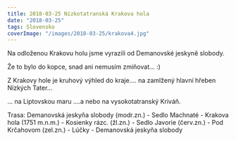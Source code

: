 ```yaml
---
title: 2018-03-25 Nízkotatranská Krakova hola
date: "2018-03-25"
tags: Slovensko
coverImage: "/images/2018-03-25/krakova4.jpg"
---
```


<CustomImage
  src="/images/2018-03-25/krakova1.jpg"
  alt="Nízkotatranská Krakova hola"
  size="horizontalLarge"
/>

Na odloženou Krakovu holu jsme vyrazili od Demanovské jeskyně slobody.

<CustomImage
  src="/images/2018-03-25/krakova2.jpg"
  alt="Nízkotatranská Krakova hola"
  size="horizontalLarge"
/>
<CustomImage
  src="/images/2018-03-25/krakova3.jpg"
  alt="Nízkotatranská Krakova hola"
  size="horizontalLarge"
/>

Že to bylo do kopce, snad ani nemusím zmiňovat... :)

<CustomImage
  src="/images/2018-03-25/krakova4.jpg"
  alt="Nízkotatranská Krakova hola"
  size="horizontalLarge"
/>

Z Krakovy hole je kruhový výhled do kraje.... na zamlžený hlavní hřeben Nízkých Tater...

<CustomImage
  src="/images/2018-03-25/krakova5.jpg"
  alt="Nízkotatranská Krakova hola"
  size="horizontalLarge"
/>

... na Liptovskou maru ....a nebo na vysokotatranský Kriváň.

<CustomImage
  src="/images/2018-03-25/krakova6.jpg"
  alt="Nízkotatranská Krakova hola"
  size="horizontalLarge"
/>

Trasa: Demanovská jeskyňa slobody (modr.zn.) - Sedlo Machnaté - Krakova hola (1751 m.n.m.) - Kosienky rázc. (žl.zn.) - Sedlo Javorie (červ.zn.) - Pod Krčahovom (zel.zn.) - Lúčky - Demanovská jeskyňa slobody
